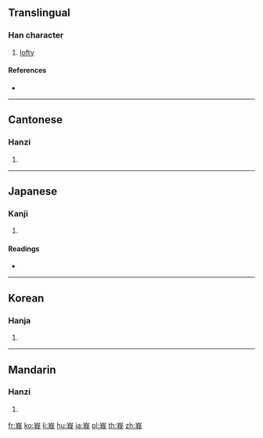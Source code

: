 {{character info/new}}
{{also|峨}}
==Translingual==

===Han character===
{{Han char|rn=46|rad=山|as=07|sn=10|four=|canj=UHQI,XUHQI|ids=⿱山我}}

# [[lofty]]

====References====
* {{Han ref|kx=0311.100|dkj=08072|dj=0611.160|hdz=10774.160|uh=5CE9|ud=23785}}

----

==Cantonese==

===Hanzi===
{{yue-hanzi|jyut=[[ngo4]]|y=ngo4}}

# {{defn|lang=yue|sort=山07}}

----

==Japanese==

===Kanji===
{{ja-kanji|grade=|rs=山07}}

# {{defn|lang=ja|sort=山07}}

====Readings====
* {{ja-readings|on=[[が]] (ga)|kun=[[けわしい]] (kewashii)}}

----

==Korean==

===Hanja===
{{ko-hanja|hangeul=아|rv=a|mr=a}}

# {{defn|lang=ko|sort=山07}}

----

==Mandarin==

===Hanzi===
{{cmn-hanzi|pin=[[é]] ([[e2]])|wg=o<sup>2</sup>}}

# {{defn|lang=cmn|sort=山07}}

[[fr:峩]]
[[ko:峩]]
[[li:峩]]
[[hu:峩]]
[[ja:峩]]
[[pl:峩]]
[[th:峩]]
[[zh:峩]]